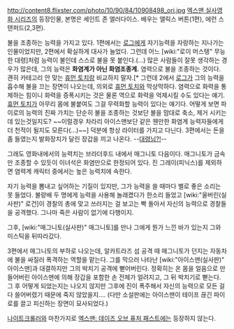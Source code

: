 http://content8.flixster.com/photo/10/90/84/10908498_ori.jpg
[[엑스맨 실사영화 시리즈]]의 등장인물, 본명은 세인트 존 앨러다이스. 배우는 앨릭스 버튼(1편), 에런 스탠퍼드(2,3편).

불을 조종하는 능력을 가지고 있다. 1편에서는 [[로그]]에게 자기능력을 자랑하는 지나가는 인물이었지만, 2편에서 확실하게 대사가 늘었다. 그런데 어느 [wiki:"로이 머스탱" 무능한 대령]처럼 능력이 불인데 스스로 불을 못 붙인다.(…) 많은 사람들이 잘못 생각하는 경우가 많은데, 그의 능력은 '''화염계가 아닌 화염조종계.''' 염력으로 불을 조종하는 것이다. 괜히 카테고리 안 맞는 [[휴먼 토치]]랑 비교하지 말자.[* 그런데 2에서 [[로그]]가 그의 능력을 흡수해 불을 끄는 장면이 나오는데, 의외로 [[휴먼 토치]]와 막상막하다. 염력으로 화력을 통제하는 힘이니 화력을 증폭시키는 것은 물론 역으로 화력을 억제시킬 수도 있다는 얘기. [[휴먼 토치]]가 아무리 몸에 불붙여도 그걸 무력화할 능력이 있다는 얘기다. 어떻게 보면 파이로의 능력의 진짜 가치는 단순히 불을 조종하는 것보단 불을 맘대로 축소, 제거 시키는 데 있는것일지도? ~~이럴경우 차라리 아이스맨보단 같은 웬만한 화염계 능력자들에게 더 천적이 될지도 모른다(...)~~] 덕분에 항상 라이터를 가지고 다닌다. 3편에서는 돈을 좀 들였는지 발화장치가 달린 장갑을 끼고 나온다. --[[로이 머스탱|대령님?!]]--

그래도 영화내에서의 능력치는 브라더후드 내에서 매그니토 다음이다. 매그니토가 금속만 조종할 수 있듯이 이녀석은 화염만으로 한정되어 있다. 진 그레이(피닉스)를 제외하면 염력계 캐릭터 중에서는 높은 능력치에 속한다.

자기 능력을 뽐내고 싶어하는 기질이 있지만, 그가 능력을 쓸 때마다 별로 좋은 소리는 못 들었다. 불량배 두 명에게 능력을 사용해 놀래켰다가 한소리 들었고 [wiki:"울버린(실사판)" 로건]이 경찰의 총에 맞고 쓰러지는 걸 보고는 빡 돌아서 자신의 능력으로 경찰들을 공격했다. 그나마 죽은 사람이 없기에 다행이지.

그후, [wiki:"매그니토(실사판)" 매그니토]를 만나 그에게 뭔가 느낀 바가 있는지 그와 미스틱을 뒤따라갔다.

3편에서 매그니토의 부하로 나오는데, 알카트라즈 섬 공격 때 매그니토가 던지는 자동차에 불을 싸질러 폭격하는 역할을 맡는다. 그를 막으러 나타난 [wiki:"아이스맨(실사판)" 아이스맨]과 대결하지만 그의 박치기 공격에 뻗어버린다. 정확히는 온 몸을 얼음으로 만들어버린 아이스맨에 의해 장갑을 포함한 손 전체가 얼려지고, 그 뒤 박치기로 뻗는다. 그 후 어떻게 되었는지는 나오지 않지만 그후에 진이 폭주해서 자신의 능력으로 모든 걸 다 쓸어버렸기 때문에 죽지 않았을지…. (다만 소설판에는 아이스맨이 테이프 끊긴 파이로를 끌고 피신하는 장면이 묘사되었다.)

[[나이트크롤러]]와 마찬가지로 [[엑스맨: 데이즈 오브 퓨처 패스트]]에는 등장하지 않는다.

